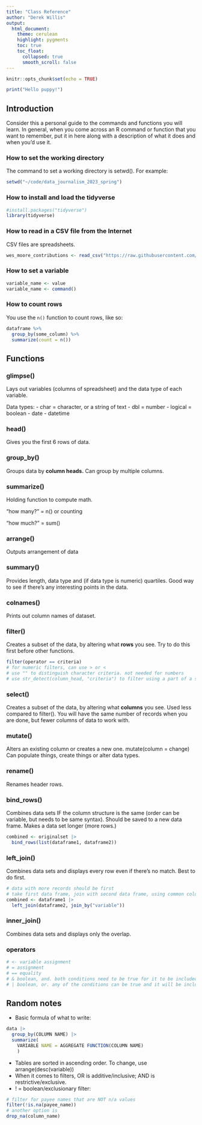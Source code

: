 ```yaml
---
title: "Class Reference"
author: "Derek Willis"
output:
  html_document:
    theme: cerulean
    highlight: pygments
    toc: true
    toc_float:
      collapsed: true
      smooth_scroll: false
---
```


```r
knitr::opts_chunk$set(echo = TRUE)
```

```r
print("Hello puppy!")
```

## Introduction

Consider this a personal guide to the commands and functions you will learn. In general, when you come across an R command or function that you want to remember, put it in here along with a description of what it does and when you'd use it.

### How to set the working directory

The command to set a working directory is setwd(). For example:

```r
setwd("~/code/data_journalism_2023_spring")
```

### How to install and load the tidyverse

```r
#install.packages("tidyverse")
library(tidyverse)
```

### How to read in a CSV file from the Internet

CSV files are spreadsheets.

```r
wes_moore_contributions <- read_csv("https://raw.githubusercontent.com/stephenneukam/CNS_Annapolis/main/Campaign_finance/Moore_ContributionsList.csv")
```

### How to set a variable

```r
variable_name <- value
variable_name <- command()
```

### How to count rows

You use the `n()` function to count rows, like so:

```r
dataframe %>% 
  group_by(some_column) %>% 
  summarize(count = n())
```

## Functions

### glimpse()

Lays out variables (columns of spreadsheet) and the data type of each variable.

Data types: - char = character, or a string of text - dbl = number - logical = boolean - date - datetime

### head()

Gives you the first 6 rows of data.

### group_by()

Groups data by **column heads.** Can group by multiple columns.

### summarize()

Holding function to compute math.

"how many?" = n() or counting

"how much?" = sum()

### arrange()

Outputs arrangement of data

### summary()

Provides length, data type and (if data type is numeric) quartiles. Good way to see if there's any interesting points in the data.

### colnames()

Prints out column names of dataset.

### filter()

Creates a subset of the data, by altering what **rows** you see. Try to do this first before other functions.

```r
filter(operator == criteria)
# for numeric filters, can use > or <
# use "" to distinguish character criteria. not needed for numbers
# use str_detect(column_head, "criteria") to filter using a part of a string
```

### select()

Creates a subset of the data, by altering what **columns** you see. Used less compared to filter(). You will have the same number of records when you are done, but fewer columns of data to work with.

### mutate()

Alters an existing column or creates a new one. mutate(column = change) Can populate things, create things or alter data types.

### rename()

Renames header rows.

### bind_rows()

Combines data sets IF the column structure is the same (order can be variable, but needs to be same syntax). Should be saved to a new data frame. Makes a data set longer (more rows.)

```r
combined <- originalset |> 
  bind_rows(list(dataframe1, dataframe2))

```

### left_join()

Combines data sets and displays every row even if there's no match. Best to do first.

```r
# data with more records should be first
# take first data frame, join with second data frame, using common column name as the key
combined <- dataframe1 |> 
  left_join(dataframe2, join_by("variable"))

```

### inner_join()

Combines data sets and displays only the overlap.

### operators

```r
# <- variable assignment
# = assignment
# == equality
# & boolean, and. both conditions need to be true for it to be included
# | boolean, or. any of the conditions can be true and it will be included
```

## Random notes

-   Basic formula of what to write:

```r
data |>
  group_by(COLUMN NAME) |>
  summarize(
    VARIABLE NAME = AGGREGATE FUNCTION(COLUMN NAME)
    )
```

-   Tables are sorted in ascending order. To change, use arrange(desc(variable))
-   When it comes to filters, OR is additive/inclusive; AND is restrictive/exclusive.
-   ! = boolean/exclusionary filter:
```r
# filter for payee names that are NOT n/a values
filter(!is.na(payee_name))
# another option is
drop_na(column_name)
```